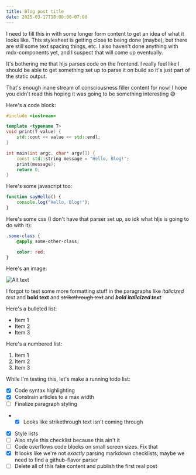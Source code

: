 ```yaml
---
title: Blog post title
date: 2025-03-17T18:00:00-07:00
---
```


I need to fill this in with some longer form content to get an idea of what it looks like. This stylesheet is getting close to being done (maybe), but there are still some text spacing things, etc. I also haven't done anything with mdx-components yet, and I suspect that will come up eventually.

It's bothering me that hljs parses code on the frontend. I really feel like I should be able to get something set up to parse it on build so it's just part of the static output.

That's enough inane stream of consciousness filler content for now! I hope you didn't read this hoping it was going to be something interesting 😅

Here's a code block:

```c++
#include <iostream>

template <typename T>
void print(T value) {
    std::cout << value << std::endl;
}

int main(int argc, char* argv[]) {
	const std::string message = "Hello, Blog!";
    print(message);
    return 0;
}
```

Here's some javascript too:

```javascript
function sayHello() {
	console.log("Hello, Blog!");
}
```

Here's some css (I don't have that parser set up, so idk what hljs is going to do with it):

```css
.some-class {
	@apply some-other-class;

	color: red;
}
```

Here's an image:

![Alt text](/test/screenshot.png)

I forgot to test some more formatting stuff in the paragraphs like _italicized text_ and **bold text** and ~~strikethrough text~~ and _**bold italicized text**_

Here's a bulleted list:

- Item 1
- Item 2
- Item 3

Here's a numbered list:

1. Item 1
2. Item 2
3. Item 3

While I'm testing this, let's make a running todo list:

- [x] Code syntax highlighting
- [x] Constrain articles to a max width
- [ ] Finalize paragraph styling
-   - [x] Looks like strikethrough text isn't coming through
- [x] Style lists
- [ ] Also style this checklist because this ain't it
- [ ] Code overflows code blocks on small screen sizes. Fix that
- [x] It looks like we're not _exactly_ parsing markdown checklists, maybe we need to find a github-flavor parser
- [ ] Delete all of this fake content and publish the first real post

